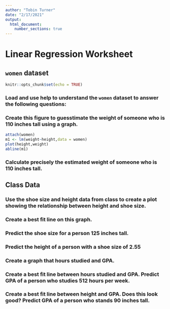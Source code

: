 ```yaml
---
author: "Tobin Turner"
date: "2/17/2021"
output: 
  html_document:
    number_sections: true
---
```


# Linear Regression Worksheet

## `women` dataset

```r
knitr::opts_chunk$set(echo = TRUE)
```


### Load and use help to understand the `women` dataset to answer the following questions:

### Create this figure to **guesstimate** the weight of someone who is 110 inches tall using a graph.

```r
attach(women)
m1 <- lm(weight~height,data = women)
plot(height,weight)
abline(m1)
```

### Calculate **precisely** the estimated weight of someone who is 110 inches tall.

## Class Data 

### Use the shoe size and height data from class to create a plot showing the relationship between height and shoe size.

### Create a best fit line on this graph.

### Predict the shoe size for a person 125 inches tall.

### Predict the height of a person with a shoe size of 2.55

### Create a graph that hours studied and GPA.
 
### Create a best fit line between hours studied and GPA. Predict GPA of a person who studies 512 hours per week.

### Create a best fit line between height and GPA. Does this look good? Predict GPA of a person who stands 90 inches tall.
